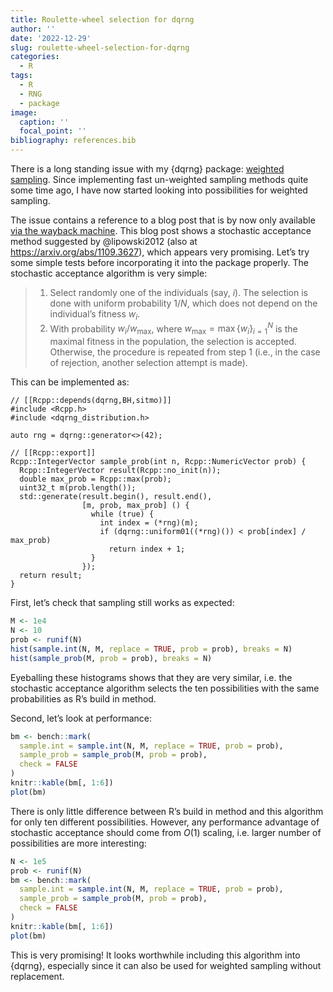 ```yaml
---
title: Roulette-wheel selection for dqrng
author: ''
date: '2022-12-29'
slug: roulette-wheel-selection-for-dqrng
categories:
  - R
tags:
  - R
  - RNG
  - package
image:
  caption: ''
  focal_point: ''
bibliography: references.bib
---
```


There is a long standing issue with my {dqrng} package: [weighted sampling](https://github.com/daqana/dqrng/issues/18). Since implementing fast un-weighted sampling methods quite some time ago, I have now started looking into possibilities for weighted sampling.

The issue contains a reference to a blog post that is by now only available [via the wayback machine](https://web.archive.org/web/20220522085505/https://thoughts.johnbnelson.com/fast_proportional_selection/). This blog post shows a stochastic acceptance method suggested by @lipowski2012 (also at <https://arxiv.org/abs/1109.3627>), which appears very promising. Let's try some simple tests before incorporating it into the package properly. The stochastic acceptance algorithm is very simple:

> 1. Select randomly one of the individuals (say, $i$). The selection is done with uniform probability $1/N$, which does not depend on the individual’s fitness $w_i$.
> 2. With probability $w_i/w_\max$, where $w_\max = \max\{w_i\}_{i=1}^N$ is the maximal fitness in the population, the selection is accepted. Otherwise, the procedure is repeated from step 1 (i.e., in the case of rejection, another selection attempt is made).

This can be implemented as: 

```Rcpp
// [[Rcpp::depends(dqrng,BH,sitmo)]]
#include <Rcpp.h>
#include <dqrng_distribution.h>

auto rng = dqrng::generator<>(42);

// [[Rcpp::export]]
Rcpp::IntegerVector sample_prob(int n, Rcpp::NumericVector prob) {
  Rcpp::IntegerVector result(Rcpp::no_init(n));
  double max_prob = Rcpp::max(prob);
  uint32_t m(prob.length());
  std::generate(result.begin(), result.end(),
                [m, prob, max_prob] () {
                  while (true) {
                    int index = (*rng)(m);
                    if (dqrng::uniform01((*rng)()) < prob[index] / max_prob)
                      return index + 1;
                  }
                });
  return result;
} 

```

First, let's check that sampling still works as expected:

```r
M <- 1e4
N <- 10
prob <- runif(N)
hist(sample.int(N, M, replace = TRUE, prob = prob), breaks = N)
hist(sample_prob(M, prob = prob), breaks = N)
```

Eyeballing these histograms shows that they are very similar, i.e. the stochastic acceptance algorithm selects the ten possibilities with the same probabilities as R's build in method.

Second, let's look at performance:

```r
bm <- bench::mark(
  sample.int = sample.int(N, M, replace = TRUE, prob = prob),
  sample_prob = sample_prob(M, prob = prob),
  check = FALSE
)
knitr::kable(bm[, 1:6])
plot(bm)
```

There is only little difference between R's build in method and this algorithm for only ten different possibilities. However, any performance advantage of stochastic acceptance should come from $O(1)$ scaling, i.e. larger number of possibilities are more interesting: 

```r
N <- 1e5
prob <- runif(N)
bm <- bench::mark(
  sample.int = sample.int(N, M, replace = TRUE, prob = prob),
  sample_prob = sample_prob(M, prob = prob),
  check = FALSE
)
knitr::kable(bm[, 1:6])
plot(bm)
```
This is very promising! It looks worthwhile including this algorithm into {dqrng}, especially since it can also be used for weighted sampling without replacement.
